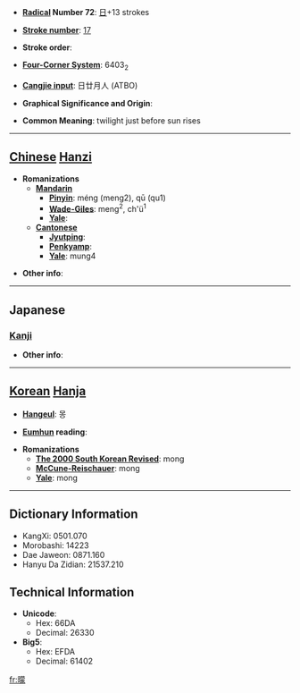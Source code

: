 * '''[[Wiktionary:Chinese radical index| Radical]] Number 72''': [[Wiktionary:Chinese radical index 日|日]]+13 strokes

* '''[[Wiktionary:Chinese total strokes index|Stroke number]]''': [[Wiktionary:Chinese total strokes index 17|17]]

* '''Stroke order''': 

* '''[[Wiktionary:Chinese four corner index|Four-Corner System]]''': 6403<sub>2</sub>

* '''[[Wiktionary:Chinese Cangjie index|Cangjie input]]''': 日廿月人 (ATBO)

* '''Graphical Significance and Origin''': 

* '''Common Meaning''': twilight just before sun rises

----

== [[Chinese]] [[Hanzi]] ==

* '''Romanizations'''
** '''[[Mandarin]]'''
*** '''[[Pinyin]]''': méng (meng2), qū (qu1)
*** '''[[Wade-Giles]]''': meng<sup>2</sup>, ch'ü<sup>1</sup>
*** '''[[Yale]]''': 
** '''[[Cantonese]]'''
*** '''[[Jyutping]]''':
*** '''[[Penkyamp]]''': 
*** '''[[Yale]]''': mung4

* '''Other info''': 

----

==Japanese==
===[[Kanji]]===
{{kanji|on readings=[[ぼう]] (bō), [[もう]] (mō)|kun readings=[[くらい]] (kurai)}}

* '''Other info''':  

----

== [[Korean]] [[Hanja]] ==

* '''[[Hangeul]]''': 몽

* '''[[Eumhun]] reading''': 

* '''Romanizations'''
** '''[[The 2000 South Korean Revised Romanization|The 2000 South Korean Revised]]''': mong
** '''[[McCune-Reischauer]]''': mong
** '''[[Yale]]''': mong

----

== Dictionary Information ==

* KangXi: 0501.070
* Morobashi: 14223
* Dae Jaweon: 0871.160
* Hanyu Da Zidian: 21537.210

== Technical Information ==

* '''Unicode''':
** Hex: 66DA
** Decimal: 26330
* '''Big5''':
** Hex: EFDA
** Decimal: 61402

[[fr:曚]]